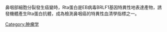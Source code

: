 {{multiple issues|
{{copyedit|time=2013-12-06T09:45:42+00:00}}
{{expert|time=2013-12-06T09:45:42+00:00}}
{{unreferenced|time=2013-12-06T09:45:42+00:00}}
{{expand|time=2013-12-06T09:43:33+00:00}}
}}
{{medical}}
鼻咽部細胞分裂發生癌變時，Rta蛋白是EB病毒BRLF1基因特異性地表達產物，誘發機體產生Rta蛋白抗體，成為檢測鼻咽癌的特異性血清學指標之一。

[[Category:肿瘤学|Category:肿瘤学]]